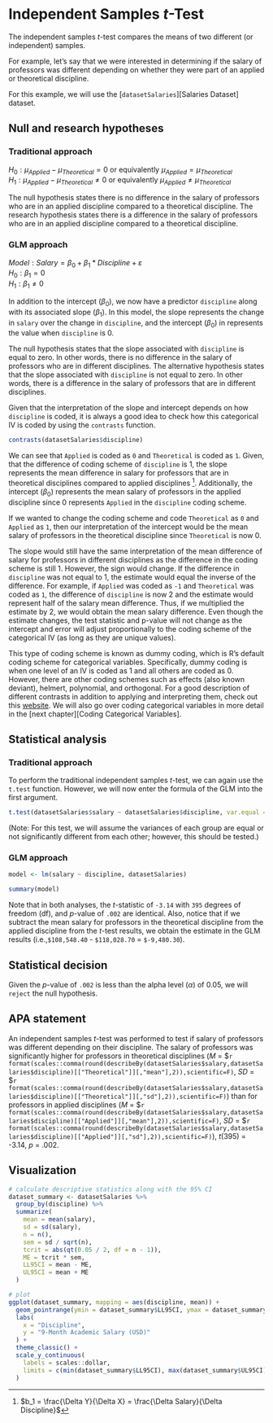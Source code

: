 # Independent Samples *t*-Test {#independent-samples-t-test}

The independent samples *t*-test compares the means of two different (or independent) samples.

For example, let's say that we were interested in determining if the salary of professors was different depending on whether they were part of an applied or theoretical discipline.

For this example, we will use the [`datasetSalaries`][Salaries Dataset] dataset.

## Null and research hypotheses

### Traditional approach
$H_0: \mu_{Applied} - \mu_{Theoretical} = 0$ or equivalently $\mu_{Applied} = \mu_{Theoretical}$
<BR>$H_1: \mu_{Applied} - \mu_{Theoretical} \ne 0$ or equivalently $\mu_{Applied} \ne \mu_{Theoretical}$

The null hypothesis states there is no difference in the salary of professors who are in an applied discipline compared to a theoretical discipline. The research hypothesis states there is a difference in the salary of professors who are in an applied discipline compared to a theoretical discipline. 

### GLM approach
$Model: Salary = \beta_0 + \beta_1*Discipline + \varepsilon$
<BR>$H_0: \beta_1 = 0$
<BR>$H_1: \beta_1 \ne 0$

In addition to the intercept ($\beta_0$), we now have a predictor `discipline` along with its associated slope ($\beta_1$). In this model, the slope represents the change in `salary` over the change in `discipline`, and the intercept ($\beta_{0}$) in represents the value when `discipline` is 0.

The null hypothesis states that the slope associated with `discipline` is equal to zero. In other words, there is no difference in the salary of professors who are in different disciplines. The alternative hypothesis states that the slope associated with `discipline` is not equal to zero. In other words, there is a difference in the salary of professors that are in different disciplines.

Given that the interpretation of the slope and intercept depends on how `discipline` is coded, it is always a good idea to check how this categorical IV is coded by using the `contrasts` function.

```r
contrasts(datasetSalaries$discipline)
```
We can see that `Applied` is coded as `0` and `Theoretical` is coded as `1`. Given, that the difference of coding scheme of `discipline` is 1, the slope represents the mean difference in salary for professors that are in theoretical disciplines compared to applied disciplines [^1]. Additionally, the intercept ($\beta_{0}$) represents the mean salary of professors in the applied discipline since 0 represents `Applied` in the `discipline` coding scheme. 

[^1]: $b_1 = \frac{\Delta Y}{\Delta X} = \frac{\Delta Salary}{\Delta Discipline}$

If we wanted to change the coding scheme and code `Theoretical` as `0` and `Applied` as `1`, then our interpretation of the intercept would be the mean salary of professors in the theoretical discipline since `Theoretical` is now 0. 

The slope would still have the same interpretation of the mean difference of salary for professors in different disciplines as the difference in the coding scheme is still 1. However, the sign would change.
If the difference in `discipline` was not equal to 1, the estimate would equal the inverse of the difference. For example, if `Applied` was coded as `-1` and `Theoretical` was coded as `1`, the difference of `discipline` is now 2 and the estimate would represent half of the salary mean difference. Thus, if we multiplied the estimate by 2, we would obtain the mean salary difference. Even though the estimate changes, the test statistic and p-value will not change as the intercept and error will adjust proportionally to the coding scheme of the categorical IV (as long as they are unique values).

This type of coding scheme is known as dummy coding, which is R's default coding scheme for categorical variables. Specifically, dummy coding is when one level of an IV is coded as 1 and all others are coded as 0. However, there are other coding schemes such as effects (also known deviant), helmert, polynomial, and orthogonal. For a good description of different contrasts in addition to applying and interpreting them, check out this <a href="https://stats.idre.ucla.edu/r/library/r-library-contrast-coding-systems-for-categorical-variables/" target="_blank">website</a>. We will also go over coding categorical variables in more detail in the [next chapter][Coding Categorical Variables].

## Statistical analysis

### Traditional approach
To perform the traditional independent samples *t*-test, we can again use the `t.test` function. However, we will now enter the formula of the GLM into the first argument.
```r
t.test(datasetSalaries$salary ~ datasetSalaries$discipline, var.equal = TRUE)
```

(Note: For this test, we will assume the variances of each group are equal or not significantly different from each other; however, this should be tested.)

### GLM approach
```r
model <- lm(salary ~ discipline, datasetSalaries)
```

```r
summary(model)
```

Note that in both analyses, the *t*-statistic of `-3.14` with `395` degrees of freedom (df), and *p*-value of `.002` are identical. Also, notice that if we subtract the mean salary for professors in the theoretical discipline from the applied discipline from the *t*-test results, we obtain the estimate in the GLM results (i.e.,`$108,548.40` - `$118,028.70` = `$-9,480.30`).

## Statistical decision
Given the *p*-value of `.002` is less than the alpha level ($\alpha$) of 0.05, we will `reject` the null hypothesis. 

## APA statement
An independent samples *t*-test was performed to test if salary of professors was different depending on their discipline. The salary of professors was significantly higher for professors in theoretical disciplines (*M* = \$`r format(scales::comma(round(describeBy(datasetSalaries$salary,datasetSalaries$discipline)[["Theoretical"]][,"mean"],2)),scientific=F)`, *SD* = \$`r format(scales::comma(round(describeBy(datasetSalaries$salary,datasetSalaries$discipline)[["Theoretical"]][,"sd"],2)),scientific=F)`) than for professors in applied disciplines (*M* = \$`r format(scales::comma(round(describeBy(datasetSalaries$salary,datasetSalaries$discipline)[["Applied"]][,"mean"],2)),scientific=F)`, *SD* = \$`r format(scales::comma(round(describeBy(datasetSalaries$salary,datasetSalaries$discipline)[["Applied"]][,"sd"],2)),scientific=F)`), *t*(395) = -3.14, *p* = .002.

## Visualization
```r
# calculate descriptive statistics along with the 95% CI
dataset_summary <- datasetSalaries %>%
  group_by(discipline) %>%
  summarize(
    mean = mean(salary),
    sd = sd(salary),
    n = n(),
    sem = sd / sqrt(n),
    tcrit = abs(qt(0.05 / 2, df = n - 1)),
    ME = tcrit * sem,
    LL95CI = mean - ME,
    UL95CI = mean + ME
  )

# plot
ggplot(dataset_summary, mapping = aes(discipline, mean)) +
  geom_pointrange(ymin = dataset_summary$LL95CI, ymax = dataset_summary$UL95CI) +
  labs(
    x = "Discipline",
    y = "9-Month Academic Salary (USD)"
  ) +
  theme_classic() +
  scale_y_continuous(
    labels = scales::dollar,
    limits = c(min(dataset_summary$LL95CI), max(dataset_summary$UL95CI))
  )
```
